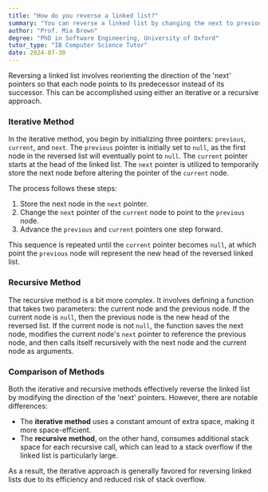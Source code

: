 ```yaml
---
title: "How do you reverse a linked list?"
summary: "You can reverse a linked list by changing the next to previous, previous to current, and current to next."
author: "Prof. Mia Brown"
degree: "PhD in Software Engineering, University of Oxford"
tutor_type: "IB Computer Science Tutor"
date: 2024-07-30
---
```


Reversing a linked list involves reorienting the direction of the 'next' pointers so that each node points to its predecessor instead of its successor. This can be accomplished using either an iterative or a recursive approach.

### Iterative Method

In the iterative method, you begin by initializing three pointers: `previous`, `current`, and `next`. The `previous` pointer is initially set to `null`, as the first node in the reversed list will eventually point to `null`. The `current` pointer starts at the head of the linked list. The `next` pointer is utilized to temporarily store the next node before altering the pointer of the `current` node.

The process follows these steps:

1. Store the next node in the `next` pointer.
2. Change the `next` pointer of the `current` node to point to the `previous` node.
3. Advance the `previous` and `current` pointers one step forward.

This sequence is repeated until the `current` pointer becomes `null`, at which point the `previous` node will represent the new head of the reversed linked list.

### Recursive Method

The recursive method is a bit more complex. It involves defining a function that takes two parameters: the current node and the previous node. If the current node is `null`, then the previous node is the new head of the reversed list. If the current node is not `null`, the function saves the next node, modifies the current node's `next` pointer to reference the previous node, and then calls itself recursively with the next node and the current node as arguments.

### Comparison of Methods

Both the iterative and recursive methods effectively reverse the linked list by modifying the direction of the 'next' pointers. However, there are notable differences:

- The **iterative method** uses a constant amount of extra space, making it more space-efficient.
- The **recursive method**, on the other hand, consumes additional stack space for each recursive call, which can lead to a stack overflow if the linked list is particularly large.

As a result, the iterative approach is generally favored for reversing linked lists due to its efficiency and reduced risk of stack overflow.
    